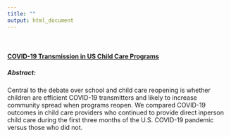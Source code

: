 ```yaml
---
title: ""
output: html_document
---
```

<br>


#### [COVID-19 Transmission in US Child Care Programs](https://pediatrics.aappublications.org/content/early/2020/10/16/peds.2020-031971) 

##### Abstract: 
Central to the debate over school and child care reopening is whether children are efficient
COVID-19 transmitters and likely to increase community spread when programs reopen. We
compared COVID-19 outcomes in child care providers who continued to provide direct inperson child care during the first three months of the U.S. COVID-19 pandemic versus those
who did not. 

